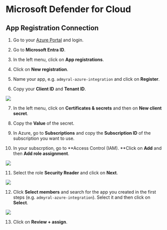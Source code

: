 # Microsoft Defender for Cloud

## App Registration Connection

1. Go to your [Azure Portal](https://portal.azure.com/) and login.

2. Go to **Microsoft Entra ID**.

3. In the left menu, click on **App registrations**.

4. Click on **New registration**.

5. Name your app, e.g. `admyral-azure-integration` and click on **Register**.

6. Copy your **Client ID** and **Tenant ID**.

<img src="/ms_defender_for_cloud1.png" />

7. In the left menu, click on **Certificates & secrets** and then on **New client secret**.

8. Copy the **Value** of the secret.

9. In Azure, go to **Subscriptions** and copy the **Subscription ID** of the subscription you want to use.

10. In your subscrption, go to **Access Control (IAM). **Click on **Add** and then **Add role assignment**.

<img src="/ms_defender_for_cloud2.png" />

11. Select the role **Security Reader** and click on **Next**.

<img src="/ms_defender_for_cloud3.png" />

12. Click **Select members** and search for the app you created in the first steps (e.g. `admyral-azure-integration`). Select it and then click on **Select**.

<img src="/ms_defender_for_cloud4.png" />

13. Click on **Review + assign**.
